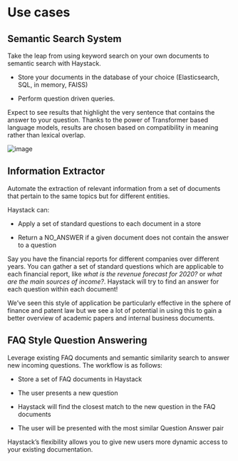 <!---
title: "Use Cases"
metaTitle: "Use Cases"
metaDescription: ""
slug: "/docs/use_cases"
date: "2020-11-16"
id: "use_casesmd"
--->

# Use cases

## Semantic Search System

Take the leap from using keyword search on your own documents to semantic search with Haystack.

- Store your documents in the database of your choice (Elasticsearch, SQL, in memory, FAISS)

- Perform question driven queries.

Expect to see results that highlight the very sentence that contains the answer to your question.
Thanks to the power of Transformer based language models, results are chosen based on compatibility in meaning
rather than lexical overlap.

![image](/img/search.png)

## Information Extractor

Automate the extraction of relevant information from a set of documents that pertain to the same topics but for different entities.

Haystack can:

- Apply a set of standard questions to each document in a store

- Return a NO_ANSWER if a given document does not contain the answer to a question

Say you have the financial reports for different companies over different years.
You can gather a set of standard questions which are applicable to each financial report,
like _what is the revenue forecast for 2020?_ or _what are the main sources of income?_.
Haystack will try to find an answer for each question within each document!

We’ve seen this style of application be particularly effective in the sphere of finance and patent law
but we see a lot of potential in using this to gain a better overview of academic papers and internal business documents.

<!-- _comment: !!Image!! -->

## FAQ Style Question Answering

Leverage existing FAQ documents and semantic similarity search to answer new incoming questions.
The workflow is as follows:

- Store a set of FAQ documents in Haystack

- The user presents a new question

- Haystack will find the closest match to the new question in the FAQ documents

- The user will be presented with the most similar Question Answer pair

Haystack’s flexibility allows you to give new users more dynamic access to your existing documentation.
